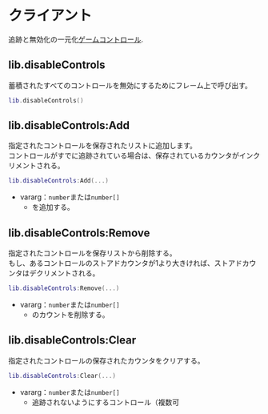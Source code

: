 # クライアント

追跡と無効化の一元化[ゲームコントロール](https://docs.fivem.net/docs/game-references/controls/#controls).

## lib.disableControls

蓄積されたすべてのコントロールを無効にするためにフレーム上で呼び出す。

```lua
lib.disableControls()
```

## lib.disableControls:Add

指定されたコントロールを保存されたリストに追加します。\
コントロールがすでに追跡されている場合は、保存されているカウンタがインクリメントされる。

```lua
lib.disableControls:Add(...)
```

* vararg：`number`または`number[]`
  * を追加する。

## lib.disableControls:Remove

指定されたコントロールを保存リストから削除する。\
もし、あるコントロールのストアドカウンタが1より大きければ、ストアドカウンタはデクリメントされる。

```lua
lib.disableControls:Remove(...)
```

* vararg：`number`または`number[]`
  * のカウントを削除する。

## lib.disableControls:Clear

指定されたコントロールの保存されたカウンタをクリアする。

```lua
lib.disableControls:Clear(...)
```

* vararg：`number`または`number[]`
  * 追跡されないようにするコントロール（複数可
